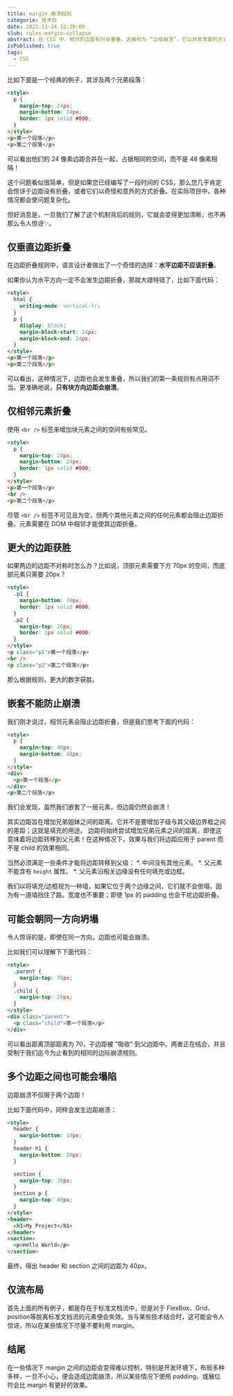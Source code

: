 ```yaml
---
title: margin 崩溃规则
categorie: 技术向
date: 2021-11-24 12:20:09
slub: rules-margin-collapse
abstract: 在 CSS 中，相邻的边距有时会重叠。这被称为 “边缘崩溃”，它以非常卑鄙的方式而闻名。
isPublished: true
tags:
  - CSS
---
```


比如下面是一个经典的例子，其涉及两个兄弟段落：
```html
<style>
  p {
    margin-top: 24px;
    margin-bottom: 24px;
    border: 1px solid #000;
  }
</style>
<p>第一个段落</p>
<p>第二个段落</p>
```

<MarginCollapse type="column" />

可以看出他们的 24 像素边距合并在一起，占据相同的空间，而不是 48 像素相隔！

这个问题看似很简单，但是如果您已经编写了一段时间的 CSS，那么您几乎肯定会惊讶于边距没有折叠，或者它们以奇怪和意外的方式折叠。在实际项目中，各种情况都会使问题复杂化。

但好消息是，一旦我们了解了这个机制背后的规则，它就会变得更加清晰，也不再那么令人惊讶✨。

## 仅垂直边距折叠
在边距折叠规则中，语言设计者做出了一个奇怪的选择：**水平边距不应该折叠**。

<MarginCollapse type="row" />

如果你认为水平方向一定不会发生边距折叠，那就大错特错了，比如下面代码：
```html
<style>
  html {
    writing-mode: vertical-lr;
  }
  p {
    display: block;
    margin-block-start: 24px;
    margin-block-end: 24px;
  }
</style>
<p>第一个段落</p>
<p>第二个段落</p>
```

可以看出，这种情况下，边距也会发生重叠，所以我们的第一条规则有点用词不当。更准确地说，**只有块方向边距会崩溃**。

## 仅相邻元素折叠
使用 `<br />` 标签来增加块元素之间的空间有些常见。
```html
<style>
  p {
    margin-top: 24px;
    margin-bottom: 24px;
    border: 1px solid #000;
  }
</style>
<p>第一个段落</p>
<br />
<p>第二个段落</p>
```

尽管 `<br />` 标签不可见且为空，但两个其他元素之间的任何元素都会阻止边距折叠。元素需要在 DOM 中相邻才能使其边距折叠。

## 更大的边距获胜
如果两边的边距不对称时怎么办？比如说，顶部元素需要下方 70px 的空间，而底部元素只需要 20px？
```html
<style>
  .p1 {
    margin-bottom: 70px;
    border: 1px solid #000;
  }
  .p2 {
    margin-top: 20px;
    border: 1px solid #000;
  }
</style>
<p class="p1">第一个段落</p>
<br />
<p class="p2">第二个段落</p>
```
那么根据规则，更大的数字获胜。

## 嵌套不能防止崩溃
我们刚才说过，相邻元素会阻止边距折叠，但是我们思考下面的代码：
```html
<style>
  p {
    margin-top: 48px;
    margin-bottom: 48px;
  }
</style>
<div>
  <p>第一个段落</p>
</div>
<p>第二个段落</p>
```
我们会发现，虽然我们嵌套了一层元素，但边距仍然会崩溃！

其实边距旨在增加兄弟姐妹之间的距离。它并不是要增加子级与其父级边界框之间的差距；这就是填充的用途。
边距将始终尝试增加兄弟元素之间的距离，即使这意味着将边距转移到父元素！在这种情况下，效果与我们将边距应用于 parent 而不是 child 的效果相同。

当然必须满足一些条件才能将边距转移到父级：
*. 中间没有其他元素。
*. 父元素不能含有 `height` 属性。
*. 父元素沿相关边缘没有任何填充或边框。

我们以将填充/边框视为一种墙，如果它位于两个边缘之间，它们就不会倒塌，因为有一道墙挡住了路。宽度也不重要；即使 1px 的 padding 也会干扰边距折叠。

## 可能会朝同一方向坍塌
令人惊讶的是，即使在同一方向，边距也可能会崩溃。

比如我们可以理解下下面代码：
```html
<style>
  .parent {
    margin-top: 70px;
  }
  .child {
    margin-top: 20px;
  }
</style>
<div class="parent">
  <p class="child">第一个段落</p>
</div>
```
可以看出距离顶部距离为 70，子边距被 "吸收" 到父边距中。两者正在结合，并且受制于我们迄今为止看到的相同的边际崩溃规则。

## 多个边距之间也可能会塌陷
边距崩溃不仅限于两个边距！

比如下面代码中，同样会发生边距崩溃：
```html
<style>
  header {
    margin-bottom: 10px;
  }
  header h1 {
    margin-bottom: 20px;
  }

  section {
    margin-top: 30px;
  }
  section p {
    margin-top: 40px;
  }
</style>
<header>
  <h1>My Project</h1>
</header>
<section>
  <p>Hello World</p>
</section>
```
最终，得出 header 和 section 之间的边距为 40px。

## 仅流布局
首先上面的所有例子，都是存在于标准文档流中，但是对于 FlexBox、Grid、position等脱离标准文档流的元素便会失效。当与某些技术结合时，这可能会令人惊讶，所以在某些情况下尽量不要利用 margin。

## 结尾
在一些情况下 margin 之间的边距会变得难以控制，特别是开发环境下，布局多种多样，一旦不小心，便会造成边距崩溃，所以某些情况下使用 padding、或展位符会比 margin 有更好的效果。
